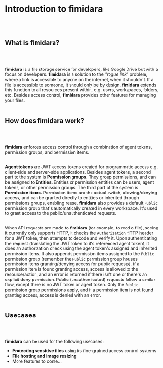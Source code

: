 <h1 className="font-bold text-xl">Introduction to fimidara</h1>
<br></br>

<h2 className="font-bold text-lg">What is fimidara?</h2>
<br></br>

**fimidara** is a file storage service for developers, like Google Drive but with a focus on developers. **fimidara** is a solution to the _"rogue link"_ problem, where a link is accessible to anyone on the internet, when it shouldn't. If a file is accessible to someone, it should only be by design. **fimidara** extends this function to all resources present within, e.g. users, workspaces, folders, etc. Besides access control, **fimidara** provides other features for managing your files.
<br></br>

<h2 className="font-bold text-lg">How does fimidara work?</h2>
<br></br>

**fimidara** enforces access control through a combination of agent tokens, permission groups, and permission items.
<br></br>

**Agent tokens** are JWT access tokens created for programmatic access e.g. client-side and server-side applications. Besides agent tokens, a second part to the system is **Permission groups**. They group permissions, and can be assigned to **Entities**. Entities or permission entities can be users, agent tokens, or other permission groups. The third part of the system is **Permission items**. Permission items are the actual switch, allowing/denying access, and can be granted directly to entities or inherited through permissions groups, enabling reuse. **fimidara** also provides a default `Public` permission group that's automatically created in every workspace. It's used to grant access to the public/unauthenticated requests.
<br></br>

When API requests are made to **fimidara** (for example, to read a file), seeing it currently only supports HTTP, it checks the `Authorization` HTTP header for a JWT token, then attempts to decode and verify it. Upon authenticating the request (translating the JWT token to it's referenced agent token), it does an authorization check using the agent token's assigned and inherited permission items. It also appends permission items assigned to the `Public` permission group (remember the `Public` permission group houses permission items granting/denying access for public requests). If a permission item is found granting access, access is allowed to the resource/action, and an error is returned if there isn't one or there's an explicit deny permission. Public (unauthenticated) requests follow a similar flow, except there is no JWT token or agent token. Only the `Public` permission group permissions apply, and if a permission item is not found granting access, access is denied with an error.
<br></br>

<h2 className="font-bold text-lg">Usecases</h2>
<br></br>

**fimidara** can be used for the following usecases:

- **Protecting sensitive files** using its fine-grained access control systems
- **File hosting and image resizing**
- More features to come...
<br></br>
